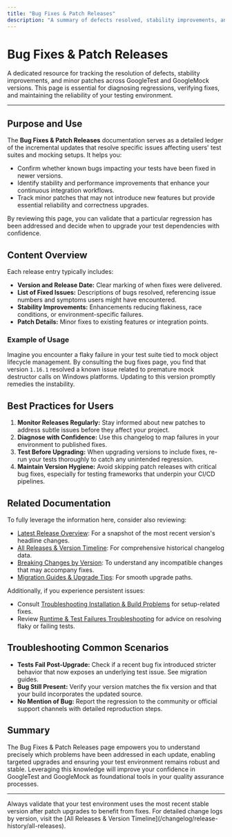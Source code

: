 ```yaml
---
title: "Bug Fixes & Patch Releases"
description: "A summary of defects resolved, stability improvements, and minor patches delivered across versions. Useful for diagnosing regressions and validating issue resolution."
---
```


# Bug Fixes & Patch Releases

A dedicated resource for tracking the resolution of defects, stability improvements, and minor patches across GoogleTest and GoogleMock versions. This page is essential for diagnosing regressions, verifying fixes, and maintaining the reliability of your testing environment.

---

## Purpose and Use

The **Bug Fixes & Patch Releases** documentation serves as a detailed ledger of the incremental updates that resolve specific issues affecting users' test suites and mocking setups. It helps you:

- Confirm whether known bugs impacting your tests have been fixed in newer versions.
- Identify stability and performance improvements that enhance your continuous integration workflows.
- Track minor patches that may not introduce new features but provide essential reliability and correctness upgrades.

By reviewing this page, you can validate that a particular regression has been addressed and decide when to upgrade your test dependencies with confidence.

## Content Overview

Each release entry typically includes:

- **Version and Release Date:** Clear marking of when fixes were delivered.
- **List of Fixed Issues:** Descriptions of bugs resolved, referencing issue numbers and symptoms users might have encountered.
- **Stability Improvements:** Enhancements reducing flakiness, race conditions, or environment-specific failures.
- **Patch Details:** Minor fixes to existing features or integration points.

### Example of Usage

Imagine you encounter a flaky failure in your test suite tied to mock object lifecycle management. By consulting the bug fixes page, you find that version `1.16.1` resolved a known issue related to premature mock destructor calls on Windows platforms. Updating to this version promptly remedies the instability.

## Best Practices for Users

1. **Monitor Releases Regularly:** Stay informed about new patches to address subtle issues before they affect your project.
2. **Diagnose with Confidence:** Use this changelog to map failures in your environment to published fixes.
3. **Test Before Upgrading:** When upgrading versions to include fixes, re-run your tests thoroughly to catch any unintended regression.
4. **Maintain Version Hygiene:** Avoid skipping patch releases with critical bug fixes, especially for testing frameworks that underpin your CI/CD pipelines.

## Related Documentation

To fully leverage the information here, consider also reviewing:

- [Latest Release Overview](/changelog/release-history/latest-release): For a snapshot of the most recent version's headline changes.
- [All Releases & Version Timeline](/changelog/release-history/all-releases): For comprehensive historical changelog data.
- [Breaking Changes by Version](/changelog/breaking-changes-migration/breaking-changes): To understand any incompatible changes that may accompany fixes.
- [Migration Guides & Upgrade Tips](/changelog/breaking-changes-migration/migration-guides): For smooth upgrade paths.

Additionally, if you experience persistent issues:

- Consult [Troubleshooting Installation & Build Problems](/getting-started/support-and-troubleshooting/troubleshooting-setup) for setup-related fixes.
- Review [Runtime & Test Failures Troubleshooting](/faq/troubleshooting-guides/runtime-and-test-failures) for advice on resolving flaky or failing tests.

## Troubleshooting Common Scenarios

- **Tests Fail Post-Upgrade:** Check if a recent bug fix introduced stricter behavior that now exposes an underlying test issue. See migration guides.
- **Bug Still Present:** Verify your version matches the fix version and that your build incorporates the updated source.
- **No Mention of Bug:** Report the regression to the community or official support channels with detailed reproduction steps.

## Summary

The Bug Fixes & Patch Releases page empowers you to understand precisely which problems have been addressed in each update, enabling targeted upgrades and ensuring your test environment remains robust and stable. Leveraging this knowledge will improve your confidence in GoogleTest and GoogleMock as foundational tools in your quality assurance processes.

---

<Check>
Always validate that your test environment uses the most recent stable version after patch upgrades to benefit from fixes.
</Check>

<Info>
For detailed change logs by version, visit the [All Releases & Version Timeline](/changelog/release-history/all-releases).
</Info>
